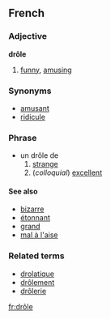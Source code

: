 ==French==
===Adjective===
'''drôle'''

# [[funny]], [[amusing]]

===Synonyms===
*[[amusant]]
*[[ridicule]]

===Phrase===
*un drôle de 
*#[[strange]]
*#(''colloquial'') [[excellent]]

====See also====
*[[bizarre]]
*[[étonnant]]
*[[grand#French|grand]]
*[[mal à l'aise]]

===Related terms===
*[[drolatique]]
*[[drôlement]]
*[[drôlerie]]

[[fr:drôle]]